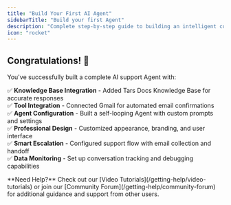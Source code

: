 ```yaml
---
title: "Build Your First AI Agent"
sidebarTitle: "Build your first Agent"
description: "Complete step-by-step guide to building an intelligent customer support Agent with Knowledge Base and tool integrations in 30 minutes"
icon: "rocket"
---
```



<Prerequisites/>
<WorkFlowOverview/> 
<AddKnowledgeSource/> 
<AddTool/> 
<CreateAgent/> 
<Configure/> 
<Design/> 
<Distribute/> 
<DataView/> 

## Congratulations! 🎉

You've successfully built a complete AI support Agent with:

✅ **Knowledge Base Integration** - Added Tars Docs Knowledge Base for accurate responses  
✅ **Tool Integration** - Connected Gmail for automated email confirmations  
✅ **Agent Configuration** - Built a self-looping Agent with custom prompts and settings  
✅ **Professional Design** - Customized appearance, branding, and user interface  
✅ **Smart Escalation** - Configured support flow with email collection and handoff  
✅ **Data Monitoring** - Set up conversation tracking and debugging capabilities  

<Note>
**Need Help?** Check out our [Video Tutorials](/getting-help/video-tutorials) or join our [Community Forum](/getting-help/community-forum) for additional guidance and support from other users.
</Note>
